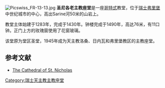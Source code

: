 [[File:Picswiss_FR-13-13.jpg|thumb]]
'''圣尼各老主教座堂'''是一座[[哥特式|哥特式]]教堂，位于[[瑞士|瑞士]][[弗里堡|弗里堡]]中世纪城市的中心，高出Sarine河50米的山岩上。

教堂主体始建于1283年，完成于1430年。钟楼完成于1490年，高达76米，有11口钟。正门上方的玫瑰窗使用了花窗玻璃。

该堂原为堂区圣堂，1945年成为天主教洛桑、日内瓦和弗里堡教区的主教座堂。

== 参考文献 ==
* [https://web.archive.org/web/20070331073801/http://www.stnicolas.ch/web/stnicolas/infrastructures.htm The Cathedral of St. Nicholas]
{{commonscat|Cathédrale Saint-Nicolas (Fribourg)}}

{{Coord|46|48|22|N|7|9|47|E|type:landmark_region:CH|display=title}}
[[Category:瑞士天主教主教座堂|Category:瑞士天主教主教座堂]]
